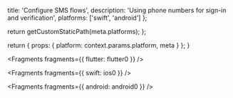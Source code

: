 
  title: 'Configure SMS flows',
  description: 'Using phone numbers for sign-in and verification',
  platforms: ['swift', 'android']
};

  return getCustomStaticPath(meta.platforms);
};

  return {
    props: {
      platform: context.params.platform,
      meta
    }
  };
}


<Fragments fragments={{ flutter: flutter0 }} />


<Fragments fragments={{ swift: ios0 }} />


<Fragments fragments={{ android: android0 }} />
